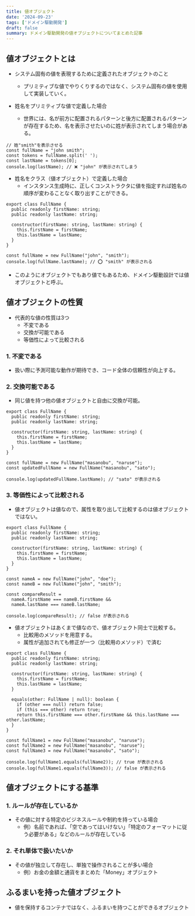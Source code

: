 ```yaml
---
title: 値オブジェクト
date: '2024-09-23'
tags: ['ドメイン駆動開発']
draft: false
summary: ドメイン駆動開発の値オブジェクトについてまとめた記事
---
```


## 値オブジェクトとは
- システム固有の値を表現するために定義されたオブジェクトのこと
  - プリミティブな値でやりくりするのではなく、システム固有の値を使用して実装していく。

- 姓名をプリミティブな値で定義した場合
  - 世界には、名が前方に配置されるパターンと後方に配置されるパターンが存在するため、名を表示させたいのに姓が表示されてしまう場合がある。
```
// 姓"smith"を表示させる
const fullName = "john smith";
const tokens = fullName.split(' ');
const lastName = tokens[0];
console.log(lastName); // ❌ "john" が表示されてしまう
```

- 姓名をクラス（値オブジェクト）で定義した場合
  - インスタンス生成時に、正しくコンストラクタに値を指定すれば姓名の順序が変わることなく取り出すことができる。
```
export class FullName {
  public readonly firstName: string;
  public readonly lastName: string;

  constructor(firstName: string, lastName: string) {
    this.firstName = firstName;
    this.lastName = lastName;
  }
}
```
```
const fullName = new FullName("john", "smith");
console.log(fullName.lastName); // ⭕️ "smith" が表示される
```
- このようにオブジェクトでもあり値でもあるため、ドメイン駆動設計では値オブジェクトと呼ぶ。

## 値オブジェクトの性質
- 代表的な値の性質は3つ
  - 不変である
  - 交換が可能である
  - 等価性によって比較される

### 1. 不変である
- 扱い際に予測可能な動作が期待でき、コード全体の信頼性が向上する。

### 2. 交換可能である
- 同じ値を持つ他の値オブジェクトと自由に交換が可能。
```
export class FullName {
  public readonly firstName: string;
  public readonly lastName: string;

  constructor(firstName: string, lastName: string) {
    this.firstName = firstName;
    this.lastName = lastName;
  }
}
```
```
const fullName = new FullName("masanobu", "naruse");
const updatedFullName = new FullName("masanobu", "sato");

console.log(updatedFullName.lastName); // "sato" が表示される
```

### 3. 等価性によって比較される
- 値オブジェクトは値なので、属性を取り出して比較するのは値オブジェクトではない。
```
export class FullName {
  public readonly firstName: string;
  public readonly lastName: string;

  constructor(firstName: string, lastName: string) {
    this.firstName = firstName;
    this.lastName = lastName;
  }
}
```
```
const nameA = new FullName("john", "doe");
const nameB = new FullName("john", "smith");

const compareResult =
  nameA.firstName === nameB.firstName &&
  nameA.lastName === nameB.lastName;

console.log(compareResult); // false が表示される
```
- 値オブジェクトはあくまで値なので、値オブジェクト同士で比較する。
  - 比較用のメソッドを用意する。
  - 属性が追加されても修正が一つ（比較用のメソッド）で済む
```
export class FullName {
  public readonly firstName: string;
  public readonly lastName: string;

  constructor(firstName: string, lastName: string) {
    this.firstName = firstName;
    this.lastName = lastName;
  }

  equals(other: FullName | null): boolean {
    if (other === null) return false;
    if (this === other) return true;
    return this.firstName === other.firstName && this.lastName === other.lastName;
  }
}
```
```
const fullName1 = new FullName("masanobu", "naruse");
const fullName2 = new FullName("masanobu", "naruse");
const fullName3 = new FullName("masanobu", "sato");

console.log(fullName1.equals(fullName2)); // true が表示される
console.log(fullName1.equals(fullName3)); // false が表示される
```


## 値オブジェクトにする基準
### 1. ルールが存在しているか
- その値に対する特定のビジネスルールや制約を持っている場合
  - 例）名前であれば、「空であってはいけない」「特定のフォーマットに従う必要がある」などのルールが存在している

### 2. それ単体で扱いたいか
- その値が独立して存在し、単独で操作されることが多い場合
  - 例）お金の金額と通貨をまとめた「Money」オブジェクト


## ふるまいを持った値オブジェクト
- 値を保持するコンテナではなく、ふるまいを持つことができるオブジェクト
